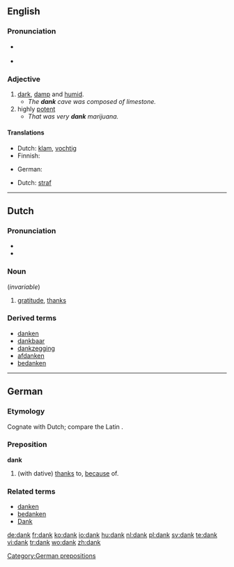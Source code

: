 {{also|Dank}}
==English==

===Pronunciation===
* {{a|US}} {{SAMPA|/dANk/}}
* {{rhymes|æŋk}}

===Adjective===
{{en-adj|dank|er}}

# [[dark]], [[damp]] and [[humid]].
#* ''The '''dank''' cave was composed of limestone.''
# highly [[potent]]
#* ''That was very '''dank''' marijuana.''

====Translations====
{{trans-top|dark, damp and humid}}
* Dutch: [[klam]], [[vochtig]]
* Finnish: {{t+|fi|kostea}}
{{trans-mid}}
* German: {{t+|de|feucht}}
{{trans-bottom}}

{{trans-top|highly potent}}
* Dutch: [[straf]]
{{trans-mid}}
{{trans-bottom}}

{{checktrans-top}}
{{checktrans-mid}}
{{checktrans-bottom}}

----

==Dutch==

===Pronunciation===
* {{IPA|[dɑŋk]|lang=nl}}
* {{audio|Nl-dank.ogg|audio}}

===Noun===
{{infl|nl|noun|g=m}} (''invariable'')

# [[gratitude]], [[thanks]]

===Derived terms===
* [[danken]]
* [[dankbaar]]
* [[dankzegging]]
* [[afdanken]]
* [[bedanken]]

----

==German==

===Etymology===
Cognate with Dutch; compare the Latin {{term|gratia|grātia|lang=la}}.

===Preposition===
'''dank'''

# (with dative) [[thanks]] to, [[because]] of.

===Related terms===
* [[danken]]
* [[bedanken]]
* [[Dank]]

[[Category:German prepositions]]

[[de:dank]]
[[fr:dank]]
[[ko:dank]]
[[io:dank]]
[[hu:dank]]
[[nl:dank]]
[[pl:dank]]
[[sv:dank]]
[[te:dank]]
[[vi:dank]]
[[tr:dank]]
[[wo:dank]]
[[zh:dank]]